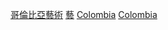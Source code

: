 {{Commonscat|Artists from Colombia}}

[[Category:哥倫比亞藝術|]]
[[Category:各職業哥倫比亞人|藝]]
[[Category:拉丁美洲艺术家|Colombia]]
[[Category:各國藝術家|Colombia]]